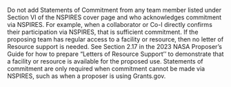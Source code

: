 ::: {.callout-note collapse="false"}

Do not add Statements of Commitment from any team member listed under Section VI of the NSPIRES cover page and who acknowledges commitment via NSPIRES. For example, when a collaborator or Co-I directly confirms their participation via NSPIRES, that is sufficient commitment. If the proposing team has regular access to a facility or resource, then no letter of Resource support is needed. See Section 2.17 in the 2023 NASA Proposer's Guide for how to prepare "Letters of Resource Support'' to demonstrate that a facility or resource is available for the proposed use. Statements of commitment are only required when commitment cannot be made via NSPIRES, such as when a proposer is using Grants.gov.

:::